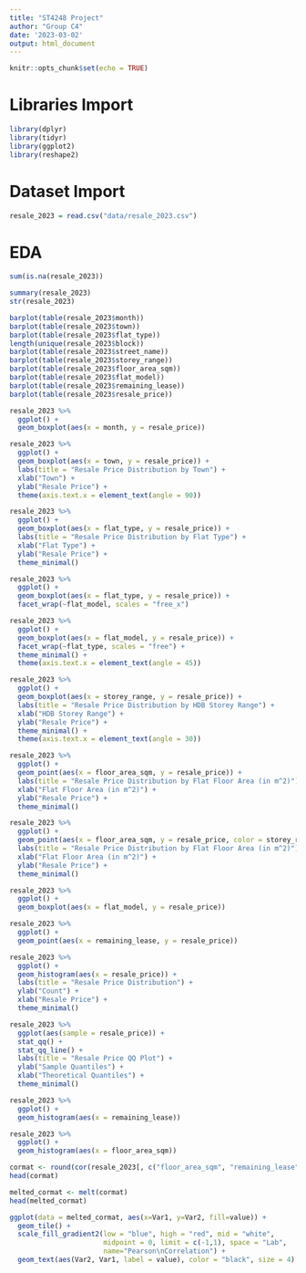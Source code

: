 ```yaml
---
title: "ST4248 Project"
author: "Group C4"
date: '2023-03-02'
output: html_document
---
```


```r
knitr::opts_chunk$set(echo = TRUE)
```

# Libraries Import

```r
library(dplyr)
library(tidyr)
library(ggplot2)
library(reshape2)
```

# Dataset Import

```r
resale_2023 = read.csv("data/resale_2023.csv")
```

# EDA

```r
sum(is.na(resale_2023))
```

```r
summary(resale_2023)
str(resale_2023)
```

```r
barplot(table(resale_2023$month))
barplot(table(resale_2023$town))
barplot(table(resale_2023$flat_type))
length(unique(resale_2023$block))
barplot(table(resale_2023$street_name))
barplot(table(resale_2023$storey_range))
barplot(table(resale_2023$floor_area_sqm))
barplot(table(resale_2023$flat_model))
barplot(table(resale_2023$remaining_lease))
barplot(table(resale_2023$resale_price))
```

```r
resale_2023 %>% 
  ggplot() +
  geom_boxplot(aes(x = month, y = resale_price))

resale_2023 %>% 
  ggplot() +
  geom_boxplot(aes(x = town, y = resale_price)) +
  labs(title = "Resale Price Distribution by Town") +
  xlab("Town") +
  ylab("Resale Price") +
  theme(axis.text.x = element_text(angle = 90))

resale_2023 %>% 
  ggplot() +
  geom_boxplot(aes(x = flat_type, y = resale_price)) +
  labs(title = "Resale Price Distribution by Flat Type") +
  xlab("Flat Type") +
  ylab("Resale Price") +
  theme_minimal()

resale_2023 %>% 
  ggplot() +
  geom_boxplot(aes(x = flat_type, y = resale_price)) +
  facet_wrap(~flat_model, scales = "free_x")
```

```r
resale_2023 %>% 
  ggplot() +
  geom_boxplot(aes(x = flat_model, y = resale_price)) +
  facet_wrap(~flat_type, scales = "free") +
  theme_minimal() +
  theme(axis.text.x = element_text(angle = 45))
```

```r
resale_2023 %>% 
  ggplot() +
  geom_boxplot(aes(x = storey_range, y = resale_price)) +
  labs(title = "Resale Price Distribution by HDB Storey Range") +
  xlab("HDB Storey Range") +
  ylab("Resale Price") +
  theme_minimal() +
  theme(axis.text.x = element_text(angle = 30))

resale_2023 %>% 
  ggplot() +
  geom_point(aes(x = floor_area_sqm, y = resale_price)) +
  labs(title = "Resale Price Distribution by Flat Floor Area (in m^2)") +
  xlab("Flat Floor Area (in m^2)") +
  ylab("Resale Price") +
  theme_minimal()

resale_2023 %>% 
  ggplot() +
  geom_point(aes(x = floor_area_sqm, y = resale_price, color = storey_range)) +
  labs(title = "Resale Price Distribution by Flat Floor Area (in m^2)") +
  xlab("Flat Floor Area (in m^2)") +
  ylab("Resale Price") +
  theme_minimal()

resale_2023 %>% 
  ggplot() +
  geom_boxplot(aes(x = flat_model, y = resale_price))

resale_2023 %>% 
  ggplot() +
  geom_point(aes(x = remaining_lease, y = resale_price))

resale_2023 %>%
  ggplot() +
  geom_histogram(aes(x = resale_price)) +
  labs(title = "Resale Price Distribution") +
  ylab("Count") +
  xlab("Resale Price") +
  theme_minimal()

resale_2023 %>%
  ggplot(aes(sample = resale_price)) +
  stat_qq() +
  stat_qq_line() +
  labs(title = "Resale Price QQ Plot") +
  ylab("Sample Quantiles") +
  xlab("Theoretical Quantiles") +
  theme_minimal()

resale_2023 %>%
  ggplot() +
  geom_histogram(aes(x = remaining_lease))

resale_2023 %>%
  ggplot() +
  geom_histogram(aes(x = floor_area_sqm))
```

```r
cormat <- round(cor(resale_2023[, c("floor_area_sqm", "remaining_lease", "resale_price")]),2)
head(cormat)

melted_cormat <- melt(cormat)
head(melted_cormat)

ggplot(data = melted_cormat, aes(x=Var1, y=Var2, fill=value)) + 
  geom_tile() +
  scale_fill_gradient2(low = "blue", high = "red", mid = "white", 
                       midpoint = 0, limit = c(-1,1), space = "Lab", 
                       name="Pearson\nCorrelation") +
  geom_text(aes(Var2, Var1, label = value), color = "black", size = 4)
```